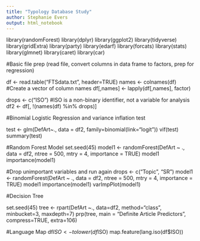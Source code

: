 ```yaml
---
title: "Typology Database Study"
author: Stephanie Evers
output: html_notebook
---
```


library(randomForest)
library(dplyr)
library(ggplot2)
library(tidyverse)
library(gridExtra)
library(party)
library(edarf)
library(forcats)
library(stats)
library(glmnet)
library(caret)
library(car)

#Basic file prep (read file, convert columns in data frame to factors, prep for regression)

df <- read.table("FTSdata.txt", header=TRUE)
names <- colnames(df) #Create a vector of column names
df[,names] <- lapply(df[,names], factor)

drops <- c("ISO") #ISO is a non-binary identifier, not a variable for analysis
df2 <- df[, !(names(df) %in% drops)] 

#Binomial Logistic Regression and variance inflation test

test <- glm(DefArt~., data = df2, family=binomial(link="logit"))
vif(test)
summary(test)

#Random Forest Model
set.seed(45)
model1 <- randomForest(DefArt ~ ., data = df2, ntree = 500, mtry = 4, importance = TRUE)
model1
importance(model1)


#Drop unimportant variables and run again
drops <- c("Topic", "SR")
model1 <- randomForest(DefArt ~ ., data = df2, ntree = 500, mtry = 4, importance = TRUE)
model1
importance(model1)
varImpPlot(model1)

#Decision Tree

set.seed(45)
tree <- rpart(DefArt ~., data=df2, method="class", minbucket=3, maxdepth=7)
prp(tree, main = "Definite Article Predictors", compress=TRUE, extra=106)

#Language Map
df$ISO <- tolower(df$ISO)
map.feature(lang.iso(df$ISO))





